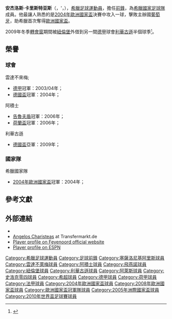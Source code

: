 {{noteTA|G1=uefa|G2=德甲|G3=football
|T=zh-hans:安杰洛斯·卡里斯特亚斯;zh-hk:安杰洛斯·查列斯迪斯;zh-tw:安杰洛斯·卡里斯特亞斯;
|1=zh-hans:查理斯特亚斯;zh-hk:查列斯迪斯;zh-tw:查理斯特亞斯;
|2=zh-hans:阿尔勒; zh-hk:阿萊斯; 
|3=zh-hans:阿瑞斯; zh-hk:阿里斯;
}}
{{Football player infobox
|          playername = 安杰洛斯·查理斯特亚斯<br />''Angelos Charisteas''
| image               = Charisteas 2008.jpg
|            fullname = Angelos Charisteas
|              height = {{height|m=1.93}}
|         dateofbirth = {{birth date and age|1980|2|9}}
| birth_place         = [[希臘|希臘]][[Strymoniko|Strymoniko]]
|         currentclub =
|            position = [[前鋒_(足球)|前鋒]]
| years1              = 1997–2002
| years2              = 1998–1999
| years3              = 2002–2005
| years4              = 2005–2006
| years5              = 2006–2007
| years6              = 2007–2010
| years7              = 2009
| years8              = 2010
| years9              = 2011
| years10             = 2011–2012
| years11             = 2013
| clubs1              = [[塞萨洛尼基阿瑞斯|阿里斯]]
| clubs2              = → {{tsl|en|Athinaikos||雅典奈高斯}}
| clubs3              = [[雲達不萊梅體育會|雲達不來梅]]
| clubs4              = [[阿贾克斯足球俱乐部|阿贾克斯]]
| clubs5              = [[飛燕諾|飛燕諾]]
| clubs6              = [[纽伦堡足球俱乐部|纽伦堡]]
| clubs7              = → [[勒沃库森足球俱乐部|勒沃库森]]
| clubs8              = [[阿尔勒-阿维尼翁田径俱乐部|阿萊斯]]
| clubs9              = [[沙尔克04足球俱乐部|沙尔克04]]
| clubs10             = [[帕纳托利克斯足球俱乐部|帕纳托利克斯]]
| clubs11             = [[艾納斯足球會|艾納斯]]
| caps1               = 87
| goals1              = 19
| caps2               = 7
| goals2              = 1
| caps3               = 66
| goals3              = 18
| caps4               = 31
| goals4              = 12
| caps5               = 28
| goals5              = 9
| caps6               = 57
| goals6              = 8
| caps7               = 13
| goals7              = 1
| caps8               = 6
| goals8              = 0
| caps9               = 4
| goals9              = 1
| caps10              = 24
| goals10             = 4
| caps11              = 7
| goals11             = 1
| totalcaps           = 330
| totalgoals          = 74
| nationalyears1      = 2001–2011<ref>{{Cite web | title = Angelos Charisteas – Goals in International Matches | publisher = The Rec.Sport.Soccer Statistics Foundation | url = http://www.rsssf.com/miscellaneous/charisteas-intlg.html | date = 29 February 2012 | first = Roberto | last = Mamrud | accessdate = 30 December 2013 | archive-date = 2020-02-24 | archive-url = https://web.archive.org/web/20200224084653/http://rsssf.com/miscellaneous/charisteas-intlg.html | dead-url = no }}</ref>
| nationalteam1       = [[希臘國家足球隊|希臘]]
| nationalcaps1       = 88
| nationalgoals1      = 25
|            pcupdate = 2010年10月28日 (四) 02:54 (UTC)
|            ntupdate = 2010年10月28日 (四) 02:54 (UTC)
}}
{{中文譯名
| english        = Angelos '''Charisteas'''
| putonghua      = 查理斯特亚斯
| taiwan         = 查理斯特亞斯
| cantonese      = 查列斯迪斯
|}}
'''安杰洛斯·卡里斯特亚斯'''（{{lang-el|'''Άγγελος Χαριστέας'''}}，'{{IPA2|ˈaɲɟeˌlos xariˈsteˌas}}，{{bd|1980年|2月9日|catidx=Charisteas, Angelos}}），[[希臘|希臘]][[足球|足球]][[運動員|運動員]]，擔任[[前鋒_(足球)|前鋒]]，為[[希臘國家足球隊|希臘國家足球隊]]成員。他最讓人熟悉的是[[2004年歐洲國家盃|2004年歐洲國家盃]]決賽中攻入一球，擊敗主辦國[[葡萄牙國家足球隊|葡萄牙]]，助希臘首次奪得[[歐洲國家盃|歐洲國家盃]]。

2009年冬季[[轉會窗|轉會窗]]期間被[[纽伦堡足球俱乐部|紐倫堡]]外借到另一間[[德甲|德甲]]球會[[勒沃库森足球俱乐部|利華古遜]]半個球季<small><ref>{{cite news |url=http://dfo.cn/dfo/show.asp?id=8783 |title=格卡斯前往朴茨茅斯 希腊同胞取而代之 |publisher=德国足球在线网站 |date=2009-02-02 |accessdate=2009-02-10}}{{zh-hans}}</ref></small>。

== 榮譽 ==
=== 球會 ===
;雲達不來梅;
* [[德國足球甲級聯賽|德甲]]冠軍：2003/04年；
* [[德國盃|德國盃]]冠軍：2004年；
;阿積士
* [[告魯夫盾|告魯夫盾]]冠軍：2006年；
* [[荷蘭盃|荷蘭盃]]冠軍：2006年；
;利華古遜
* [[德國盃|德國盃]]亞軍：2009年；

=== 國家隊 ===
;希臘國家隊
* [[2004年歐洲國家盃|2004年歐洲國家盃]]冠軍：2004年；

== 參考文獻 ==
{{reflist}}

== 外部連結 ==
* {{nfteams|2701}}
* [http://www.transfermarkt.de/de/angelos-charisteas/profil/spieler_1519.html Angelos Charisteas] {{Wayback|url=http://www.transfermarkt.de/de/angelos-charisteas/profil/spieler_1519.html |date=20140331090934 }} at Transfermarkt.de {{de icon}}
* [https://web.archive.org/web/20110716135333/http://www.feyenoord.nl/pages/datapresenter/s2/playerinfo.aspx?dataid=10010000020756 Player profile on Feyenoord official website]
* [http://soccernet-akamai.espn.go.com/players/gamelog?id=15108&cc=5739 Player profile on ESPN]{{dead link|date=2017年12月 |bot=InternetArchiveBot |fix-attempted=yes }}

{{2004年歐洲足球錦標賽希臘參賽名單}}
{{2008年歐洲足球錦標賽希臘參賽名單}}
{{2010年世界盃足球賽希臘參賽名單}}

{{DEFAULTSORT:Charisteas, Angelos}}
[[Category:希臘足球運動員|Category:希臘足球運動員]]
[[Category:足球前鋒|Category:足球前鋒]]
[[Category:塞薩洛尼基阿里斯球員|Category:塞薩洛尼基阿里斯球員]]
[[Category:雲達不萊梅球員|Category:雲達不萊梅球員]]
[[Category:阿積士球員|Category:阿積士球員]]
[[Category:飛燕諾球員|Category:飛燕諾球員]]
[[Category:紐倫堡球員|Category:紐倫堡球員]]
[[Category:利華古遜球員|Category:利華古遜球員]]
[[Category:阿萊斯球員|Category:阿萊斯球員]]
[[Category:史浩克零四球員|Category:史浩克零四球員]]
[[Category:希超球員|Category:希超球員]]
[[Category:德甲球員|Category:德甲球員]]
[[Category:荷甲球員|Category:荷甲球員]]
[[Category:法甲球員|Category:法甲球員]]
[[Category:2004年歐洲國家盃球員|Category:2004年歐洲國家盃球員]]
[[Category:2008年歐洲國家盃球員|Category:2008年歐洲國家盃球員]]
[[Category:歐洲國家盃冠軍隊球員|Category:歐洲國家盃冠軍隊球員]]
[[Category:2005年洲際國家盃球員|Category:2005年洲際國家盃球員]]
[[Category:2010年世界盃足球賽球員|Category:2010年世界盃足球賽球員]]